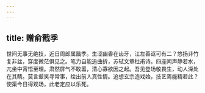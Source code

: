 ```yaml
---
---
---
```

title: 赠俞戬季
---







世间无事无绝技，近日周郎属戬季。生涩幽香在齿牙，江左善讴可有二？悠扬非竹复非丝，穿度微茫俱见之。笔力自能追曲折，苏轼文章杜甫诗。四座闻声静若水，兀坐中宵悟至理。肃然屏气不敢嚣，清心寡欲因之起。吾见登场敬畏生，动人深处在其睛。莫言颦笑寻常事，绘出前人真性情。追想玄宗造戏始，技艺焉能精若此？使渠今日得观场，此老定应以乐死。